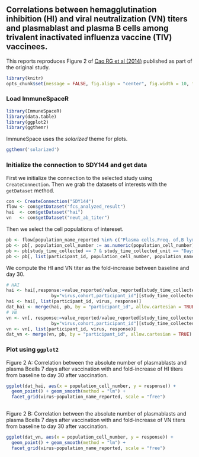 <!--
%\VignetteEngine{knitr::knitr}
%\VignetteIndexEntry{Reproducing an online report using ImmuneSpaceR: Correlation of HAI/virus neutralizition titer and cell counts in SDY144}
--> 

## Correlations between hemagglutination inhibition (HI) and viral neutralization (VN) titers and plasmablast and plasma B cells among trivalent inactivated influenza vaccine (TIV) vaccinees.

This reports reproduces Figure 2 of <a href="http://www.jid.oxfordjournals.org/cgi/pmidlookup?view=long&pmid=24495909">Cao RG et al (2014)</a> published as part of the original study.

```r
library(knitr)
opts_chunk$set(message = FALSE, fig.align = "center", fig.width = 10, fig.height = 8)
```

### Load ImmuneSpaceR
```r
library(ImmuneSpaceR)
library(data.table)
library(ggplot2)
library(ggthemr)
```
ImmuneSpace uses the *solarized* theme for plots.
```r
ggthemr('solarized')
```

### Initialize the connection to SDY144 and get data
First we initialize the connection to the selected study using `CreateConnection`.
Then we grab the datasets of interests with the `getDataset` method.
```r
con <- CreateConnection("SDY144")
flow <- con$getDataset("fcs_analyzed_result")
hai  <- con$getDataset("hai")
vn   <- con$getDataset("neut_ab_titer")
```

Then we select the cell populations of intereset.
```r
pb <- flow[population_name_reported %in% c("Plasma cells,Freq. of,B lym CD27+", "Plasmablast + Plasma Cells Abs#", "Plasmablast,Freq. of,Q3: CD19+, CD20-")]
pb <- pb[, population_cell_number := as.numeric(population_cell_number)]
pb <- pb[study_time_collected == 7 & study_time_collected_unit == "Days"] #13 participants
pb <- pb[, list(participant_id, population_cell_number, population_name_reported)]
```

We compute the HI and VN titer as the fold-increase between baseline and day 30.
```r
# HAI
hai <- hai[,response:=value_reported/value_reported[study_time_collected==0],
                 by="virus,cohort,participant_id"][study_time_collected==30]
hai <- hai[, list(participant_id, virus, response)]
dat_hai <- merge(hai, pb, by = "participant_id", allow.cartesian = TRUE)
# VN
vn <- vn[, response:=value_reported/value_reported[study_time_collected==0],
                 by="virus,cohort,participant_id"][study_time_collected==30]
vn <- vn[, list(participant_id, virus, response)]
dat_vn <- merge(vn, pb, by = "participant_id", allow.cartesian = TRUE)
```

### Plot using `ggplot2`
Figure 2 A: Correlation between the absolute number of plasmablasts and plasma
Bcells 7 days after vaccination with and fold-increase of HI titers from baseline
to day 30 after vaccination.
```r
ggplot(dat_hai, aes(x = population_cell_number, y = response)) +
  geom_point() + geom_smooth(method = "lm") +
  facet_grid(virus~population_name_reported, scale = "free")
  
```

Figure 2 B: Correlation between the absolute number of plasmablasts and plasma
Bcells 7 days after vaccination with and fold-increase of VN titers from baseline
to day 30 after vaccination.
```r
ggplot(dat_vn, aes(x = population_cell_number, y = response)) +
  geom_point() + geom_smooth(method = "lm") +
  facet_grid(virus~population_name_reported, scale = "free")
```
